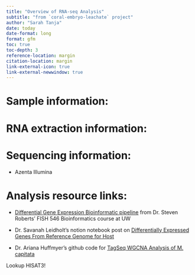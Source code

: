 ```yaml
---
title: "Overview of RNA-seq Analysis"
subtitle: "from `coral-embryo-leachate` project"
author: "Sarah Tanja"
date: today
date-format: long
format: gfm
toc: true
toc-depth: 3
reference-location: margin
citation-location: margin
link-external-icon: true
link-external-newwindow: true
---
```


# Sample information:

# RNA extraction information:

# Sequencing information:

- Azenta Illumina

# Analysis resource links:

-   [Differential Gene Expression Bioinformatic pipeline](https://sr320.github.io/course-fish546-2023/assignments/02-DGE.html) from Dr. Steven Roberts' FISH 546 Bioinformatics course at UW

-   Dr. Savanah Leidholt's notion notebook post on [Differentially Expressed Genes From Reference Genome for Host](https://www.notion.so/Differentially-Expressed-Genes-From-Reference-Genome-for-Host-35267b46f51d4383b4b70bb3796d28c9)

-   Dr. Ariana Huffmyer's github code for [TagSeq WGCNA Analysis of M. capitata](https://github.com/AHuffmyer/EarlyLifeHistory_Energetics/tree/master/Mcap2020/Scripts/TagSeq)

::: callout-note
Lookup HISAT3!
:::
